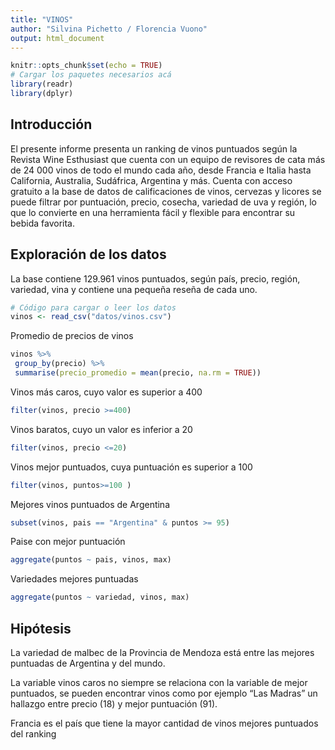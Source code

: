 ```yaml
---
title: "VINOS"
author: "Silvina Pichetto / Florencia Vuono"
output: html_document
---
```



```r
knitr::opts_chunk$set(echo = TRUE)
# Cargar los paquetes necesarios acá
library(readr)
library(dplyr)
```


## Introducción

El presente informe presenta un ranking de vinos puntuados según la Revista Wine Esthusiast que cuenta con un equipo de revisores de cata
más de 24 000 vinos de todo el mundo cada año, desde Francia e Italia hasta California, Australia, Sudáfrica, Argentina y más. Cuenta con acceso
gratuito a la base de datos de calificaciones de vinos, cervezas y licores se puede filtrar por puntuación, precio, cosecha, variedad de uva y
región, lo que lo convierte en una herramienta fácil y flexible para encontrar su bebida favorita.

## Exploración de los datos

La base contiene 129.961 vinos puntuados, según país, precio, región, variedad, vina y contiene una pequeña reseña de cada uno.


```r
# Código para cargar o leer los datos
vinos <- read_csv("datos/vinos.csv")

```

Promedio de precios de vinos

```r
vinos %>%
 group_by(precio) %>%
 summarise(precio_promedio = mean(precio, na.rm = TRUE))
```
Vinos más caros, cuyo valor es superior a 400

```r
filter(vinos, precio >=400)
```

Vinos baratos, cuyo un valor es inferior a 20
```r
filter(vinos, precio <=20)
```

Vinos mejor puntuados, cuya puntuación es superior a 100

```r
filter(vinos, puntos>=100 )

```

Mejores vinos puntuados de Argentina

```r
subset(vinos, pais == "Argentina" & puntos >= 95)

```

Paise con mejor puntuación

```r
aggregate(puntos ~ pais, vinos, max)

```

Variedades mejores puntuadas

```r
aggregate(puntos ~ variedad, vinos, max)

```


## Hipótesis

La variedad de malbec de la Provincia de Mendoza está entre las mejores puntuadas de Argentina y del mundo.

La variable vinos caros no siempre se relaciona con la variable de mejor puntuados, se pueden encontrar vinos como por ejemplo “Las Madras”
un hallazgo entre precio (18) y mejor puntuación (91).

Francia es el país que tiene la mayor cantidad de vinos mejores puntuados del ranking

